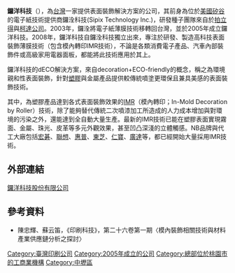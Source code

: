 '''鑼洋科技'''（{{lang-en|ETANSI Inc.}}），為[[台灣|台灣]]一家提供表面裝飾解決方案的公司，其前身為位於[[美國|美國]][[矽谷|矽谷]]的電子紙技術提供商鑼洤科技(Sipix Technology Inc.)，研發種子團隊來自於[[拍立得|拍立得]]與[[柯達公司|柯達公司]]。2003年，鑼洤將電子紙薄膜技術移轉回台灣，並於2005年成立鑼洋科技。2008年，鑼洋科技自鑼洤科技獨立出來，專注於研發、製造高科技表面裝飾薄膜技術（包含模內轉印IMR技術），不論是各類消費電子產品、汽車內部裝飾件或高級家用電器面板，都能將此技術應用於其上。

鑼洋科技的dECO解決方案，來自decoration+ECO-friendly的概念，稱之為環境親和性表面裝飾，針對[[塑膠|塑膠]]與金屬產品提供較傳統噴塗更環保且兼具美感的表面裝飾技術。

其中，為塑膠產品達到各式表面裝飾效果的[[IMR|IMR]]（模內轉印；In-Mold Decoration by Roller）技術，除了能夠替代傳統二次噴漆加工所造成的人力成本增加與對環境的污染之外，還能達到全自動大量生產。最新的IMR技術已能在塑膠表面實現霧面、金屬、珠光、皮革等多元外觀效果，甚至凹凸深淺的立體觸感。NB品牌與代工大廠包括[[宏碁|宏碁]]、[[聯想|聯想]]、[[惠普|惠普]]、[[東芝|東芝]]、[[仁寶|仁寶]]、[[廣達|廣達]]等，都已經開始大量採用IMR技術。

==外部連結==
[http://www.etansi.com/tc/index.aspx 鑼洋科技股份有限公司]{{dead link|date=2018年4月 |bot=InternetArchiveBot |fix-attempted=yes }}

==參考資料 ==
*陳忠輝、蘇云笛，《印刷科技》，第二十六卷第一期〈模內裝飾相關技術與材料產業供應鏈分析之探討〉

[[Category:臺灣印刷公司|Category:臺灣印刷公司]]
[[Category:2005年成立的公司|Category:2005年成立的公司]]
[[Category:總部位於桃園市的工商業機構|Category:總部位於桃園市的工商業機構]]
[[Category:中壢區|Category:中壢區]]